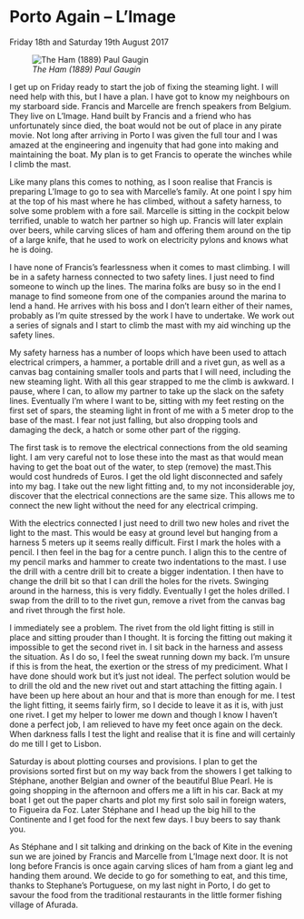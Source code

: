 
# Porto Again – L’Image 
Friday 18th and Saturday 19th August 2017

![*The Ham (1889) Paul Gaugin*](images/TheHam.jpg)

I get up on Friday ready to start the job of fixing the steaming light. I will need help with this, but I have a plan. I have got to know my neighbours on my starboard side. Francis and Marcelle are french speakers from Belgium. They live on L’Image. Hand built by Francis and a friend who has unfortunately since died, the boat would not be out of place in any pirate movie. Not long after arriving in Porto I was given the full tour and I was amazed at the engineering and ingenuity that had gone into making and maintaining the boat. My plan is to get Francis to operate the winches while I climb the mast.

Like many plans this comes to nothing, as I soon realise that Francis is preparing L’Image to go to sea with Marcelle’s family. At one point I spy him at the top of his mast where he has climbed, without a safety harness, to solve some problem with a fore sail. Marcelle is sitting in the cockpit below terrified, unable to watch her partner so high up. Francis will later explain over beers, while carving slices of ham and offering them around on the tip of a large knife, that he used to work on electricity pylons and knows what he is doing.

I have none of Francis’s fearlessness when it comes to mast climbing. I will be in a safety harness connected to two safety lines. I just need to find someone to winch up the lines. The marina folks are busy so in the end I manage to find someone from one of the companies around the marina to lend a hand. He arrives with his boss and I don’t learn either of their names, probably as I’m quite stressed by the work I have to undertake. We work out a series of signals and I start to climb the mast with my aid winching up the safety lines.

My safety harness has a number of loops which have been used to attach electrical crimpers, a hammer, a portable drill and a rivet gun, as well as a canvas bag containing smaller tools and parts that I will need, including the new steaming light. With all this gear strapped to me the climb is awkward. I pause, where I can, to allow my partner to take up the slack on the safety lines. Eventually I’m where I want to be, sitting with my feet resting on the first set of spars, the steaming light in front of me with a 5 meter drop to the base of the mast. I fear not just falling, but also dropping tools and damaging the deck, a hatch or some other part of the rigging.

The first task is to remove the electrical connections from the old seaming light. I am very careful not to lose these into the mast as that would mean having to get the boat out of the water, to step (remove) the mast.This would cost hundreds of Euros. I get the old light disconnected and safely into my bag. I take out the new light fitting and, to my not inconsiderable joy, discover that the electrical connections are the same size. This allows me to connect the new light without the need for any electrical crimping.

With the electrics connected I just need to drill two new holes and rivet the light to the mast. This would be easy at ground level but hanging from a harness 5 meters up it seems really difficult. First I mark the holes with a pencil. I then feel in the bag for a centre punch. I align this to the centre of my pencil marks and hammer to create two indentations to the mast. I use the drill with a centre drill bit to create a bigger indentation. I then have to change the drill bit so that I can drill the holes for the rivets. Swinging around in the harness, this is very fiddly. Eventually I get the holes drilled. I swap from the drill to to the rivet gun, remove a rivet from the canvas bag and rivet through the first hole.

I immediately see a problem. The rivet from the old light fitting is still in place and sitting prouder than I thought. It is forcing the fitting out making it impossible to get the second rivet in. I sit back in the harness and assess the situation. As I do so, I feel the sweat running down my back. I’m unsure if this is from the heat, the exertion or the stress of my prediciment. What I have done should work but it’s just not ideal. The perfect solution would be to drill the old and the new rivet out and start attaching the fitting again. I have been up here about an hour and that is more than enough for me. I test the light fitting, it seems fairly firm, so I decide to leave it as it is, with just one rivet. I get my helper to lower me down and though I know I haven’t done a perfect job, I am relieved to have my feet once again on the deck. When darkness falls I test the light and realise that it is fine and will certainly do me till I get to Lisbon.

Saturday is about plotting courses and provisions. I plan to get the provisions sorted first but on my way back from the showers I get talking to Stéphane, another Belgian and owner of the beautiful Blue Pearl. He is going shopping in the afternoon and offers me a lift in his car. Back at my boat I get out the paper charts and plot my first solo sail in foreign waters, to Figueira da Foz. Later Stéphane and I head up the big hill to the Continente and I get food for the next few days. I buy beers to say thank you.

As Stéphane and I sit talking and drinking on the back of Kite in the evening sun we are joined by Francis and Marcelle from L’Image next door. It is not long before Francis is once again carving slices of ham from a giant leg and handing them around. We decide to go for something to eat, and this time, thanks to Stephane’s Portuguese, on my last night in Porto, I do get to savour the food from the traditional restaurants in the little former fishing village of Afurada.

